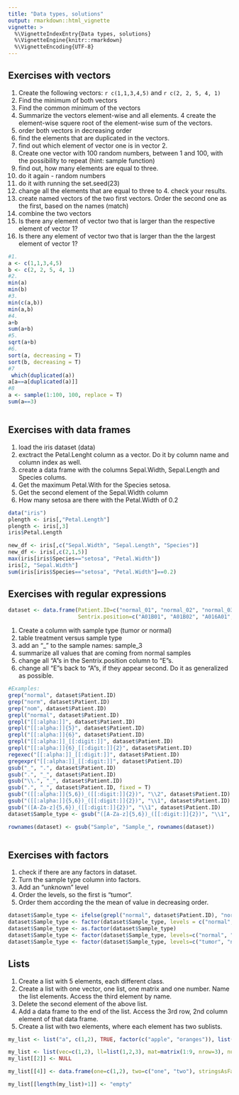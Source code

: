 ```yaml
---
title: "Data types, solutions"
output: rmarkdown::html_vignette
vignette: >
  %\VignetteIndexEntry{Data types, solutions}
  %\VignetteEngine{knitr::rmarkdown}
  %\VignetteEncoding{UTF-8}
---
```


## Exercises with vectors

1. Create the following vectors: `r c(1,1,3,4,5)` and `r c(2, 2, 5, 4, 1)` 
2. Find the minimum of both vectors
3. Find the common minimum of the vectors
3. Summarize the vectors element-wise and all elements. 
4  create the element-wise squere root of the element-wise sum of the vectors.
5. order both vectors in decreasing order
6. find the elements that are duplicated in the vectors.
7. find out which element of vector one is in vector 2. 
8. Create one vector with 100 random numbers, between 1 and 100, with the possibility to repeat  (hint: sample function)
9. find out, how many elements are equal to three. 
10. do it again - random numbers
11. do it with running the set.seed(23)
12. change all the elements that are equal to three to 4. check your results. 
13. create named vectors of the two first vectors. Order the second one as the first, based on the names (match)
14. combine the two vectors
15. Is there any element of vector two that is larger than the respective element of vector 1?
16. Is there any element of vector two that is larger than the the largest element of vector 1?

```r

#1.
a <- c(1,1,3,4,5)
b <- c(2, 2, 5, 4, 1)
#2.
min(a)
min(b)
#3.
min(c(a,b))
min(a,b)
#4.
a+b
sum(a+b)
#5.
sqrt(a+b)
#6. 
sort(a, decreasing = T)
sort(b, decreasing = T)
#7
 which(duplicated(a))
a[a==a[duplicated(a)]]
#8
a <- sample(1:100, 100, replace = T)
sum(a==3)



```

## Exercises with data frames

1. load the iris dataset (data)
2. exctract the Petal.Lenght column as a vector. Do it by column name and column index as well. 
3. create a data frame with the columns Sepal.Width, Sepal.Length and Species colums. 
4. Get the maximum Petal.With for the Species setosa. 
5. Get the second element of the Sepal.Width column
5. How many setosa are there with the Petal.Width of 0.2

```r
data("iris")
plength <- iris[,"Petal.Length"]
plength <- iris[,3]
iris$Petal.Length

new_df <- iris[,c("Sepal.Width", "Sepal.Length", "Species")]
new_df <- iris[,c(2,1,5)]
max(iris[iris$Species=="setosa", "Petal.Width"])
iris[2, "Sepal.Width"]
sum(iris[iris$Species=="setosa", "Petal.Width"]==0.2)
```

## Exercises with regular expressions

```r
dataset <- data.frame(Patient.ID=c("normal_01", "normal_02", "normal_03", "tumor_01", "tumor_02", "tumor_02"), 
                      Sentrix.position=c("A01B01", "A01B02", "A016A01", "B02A02", "C01D02", "C02C01"), Treatment=c("Treated", "Treated", "Not treated", "Treated", "Treated", "Not treated"), value=c(3.25, 3.67, 4.26, 6.24, 5.78, 7.32), row.names = c("Sample1", "Sample2", "Sample3", "Sample4", "Sample5", "Sample6"))
```

1. Create a column with sample type (tumor or normal)
2. table treatment versus sample type
3. add an "_" to the sample names: sample_3
4. summarize all values that are coming from normal samples
5. change all "A"s in the Sentrix.position column to "E"s. 
6. change all "E"s back to "A"s, if they appear second. Do it as generalized as possible.

```r
#Examples:
grep("normal", dataset$Patient.ID)
grep("norm", dataset$Patient.ID)
grep("nom", dataset$Patient.ID)
grepl("normal", dataset$Patient.ID)
grepl("[[:alpha:]]", dataset$Patient.ID)
grepl("[[:alpha:]]{5}", dataset$Patient.ID)
grepl("[[:alpha:]]{6}", dataset$Patient.ID)
grepl("[[:alpha:]]_[[:digit:]]", dataset$Patient.ID)
grepl("[[:alpha:]]{6}_[[:digit:]]{2}", dataset$Patient.ID)
regexec("[[:alpha:]]_[[:digit:]]", dataset$Patient.ID)
gregexpr("[[:alpha:]]_[[:digit:]]", dataset$Patient.ID)
gsub("_", ".", dataset$Patient.ID)
gsub(".", "_", dataset$Patient.ID)
gsub("\\.", "_", dataset$Patient.ID)
gsub(".", "_", dataset$Patient.ID, fixed = T)
gsub("([[:alpha:]]{5,6})_([[:digit:]]{2})", "\\2", dataset$Patient.ID)
gsub("([[:alpha:]]{5,6})_([[:digit:]]{2})", "\\1", dataset$Patient.ID)
gsub("([A-Za-z]{5,6})_([[:digit:]]{2})", "\\1", dataset$Patient.ID)
dataset$Sample_type <- gsub("([A-Za-z]{5,6})_([[:digit:]]{2})", "\\1", dataset$Patient.ID)

rownames(dataset) <- gsub("Sample", "Sample_", rownames(dataset))



```

## Exercises with factors

1. check if there are any factors in dataset. 
2. Turn the sample type column into factors. 
3. Add an "unknown" level
4. Order the levels, so the first is "tumor".
5. Order them according the the mean of value in decreasing order. 

```r
dataset$Sample_type <- ifelse(grepl("normal", dataset$Patient.ID), "normal", "tumor")
dataset$Sample_type <- factor(dataset$Sample_type, levels = c("normal", "tumor"))
dataset$Sample_type <- as.factor(dataset$Sample_type)
dataset$Sample_type <- factor(dataset$Sample_type, levels=c("normal", "tumor", "unknown"))
dataset$Sample_type <- factor(dataset$Sample_type, levels=c("tumor", "normal", "unknown"))
```

## Lists

1. Create a list with 5 elements, each different class. 
2. Create a list with one vector, one list, one matrix and one number. Name the list elements. Access the third element by name.
3. Delete the second element of the above list.
4. Add a data frame to the end of the list. Access the 3rd row, 2nd column element of that data frame. 
5. Create a list with two elements, where each element has two sublists. 

```r
my_list <- list("a", c(1,2), TRUE, factor(c("apple", "oranges")), list(1,2))

my_list <- list(vec=c(1,2), ll=list(1,2,3), mat=matrix(1:9, nrow=3), num=3)
my_list[[2]] <- NULL

my_list[[4]] <- data.frame(one=c(1,2), two=c("one", "two"), stringsAsFactors = F)

my_list[[length(my_list)+1]] <- "empty"

```




